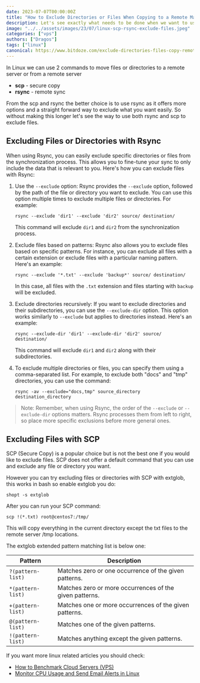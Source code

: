 ```yaml
---
date: 2023-07-07T00:00:00Z
title: "How to Exclude Directories or Files When Copying to a Remote Machine"
description: Let's see exactly what needs to be done when we want to use scp or rsync to exclude files or folders when coppyng to remote machine."
image: "../../assets/images/23/07/linux-scp-rsync-exclude-files.jpeg"
categories: ["vps"]
authors: ["Dragos"]
tags: ["linux"]
canonical: https://www.bitdoze.com/exclude-directories-files-copy-remote-machine/
---
```


In Linux we can use 2 commands to move files or directories to a remote server or from a remote server

- **scp** - secure copy
- **rsync** - remote sync

From the scp and rsync the better choice is to use rsync as it offers more options and a straight forward way to exclude what you want easily. So without making this longer let's see the way to use both rsync and scp to exclude files.

## Excluding Files or Directories with Rsync

When using Rsync, you can easily exclude specific directories or files from the synchronization process. This allows you to fine-tune your sync to only include the data that is relevant to you. Here's how you can exclude files with Rsync:

1. Use the `--exclude` option: Rsync provides the `--exclude` option, followed by the path of the file or directory you want to exclude. You can use this option multiple times to exclude multiple files or directories. For example:

   ```shell
   rsync --exclude 'dir1' --exclude 'dir2' source/ destination/
   ```

   This command will exclude `dir1` and `dir2` from the synchronization process.

2. Exclude files based on patterns: Rsync also allows you to exclude files based on specific patterns. For instance, you can exclude all files with a certain extension or exclude files with a particular naming pattern. Here's an example:

   ```shell
   rsync --exclude '*.txt' --exclude 'backup*' source/ destination/
   ```

   In this case, all files with the `.txt` extension and files starting with `backup` will be excluded.

3. Exclude directories recursively: If you want to exclude directories and their subdirectories, you can use the `--exclude-dir` option. This option works similarly to `--exclude` but applies to directories instead. Here's an example:

   ```shell
   rsync --exclude-dir 'dir1' --exclude-dir 'dir2' source/ destination/
   ```

   This command will exclude `dir1` and `dir2` along with their subdirectories.

4. To exclude multiple directories or files, you can specify them using a comma-separated list. For example, to exclude both "docs" and "tmp" directories, you can use the command:
   ```shell
   rsync -av --exclude="docs,tmp" source_directory destination_directory
   ```

> Note: Remember, when using Rsync, the order of the `--exclude` or `--exclude-dir` options matters. Rsync processes them from left to right, so place more specific exclusions before more general ones.

## Excluding Files with SCP

SCP (Secure Copy) is a popular choice but is not the best one if you would like to exclude files. SCP does not offer a default command that you can use and exclude any file or directory you want.

However you can try excluding files or directories with SCP with extglob, this works in bash so enable extglob you do:

```shell
shopt -s extglob
```

After you can run your SCP command:

```shell
scp !(*.txt) root@centos7:/tmp/
```

This will copy everything in the current directory except the txt files to the remote server /tmp locations.

The extglob extended pattern matching list is below one:

| Pattern           | Description                                             |
| ----------------- | ------------------------------------------------------- |
| `?(pattern-list)` | Matches zero or one occurrence of the given patterns.   |
| `*(pattern-list)` | Matches zero or more occurrences of the given patterns. |
| `+(pattern-list)` | Matches one or more occurrences of the given patterns.  |
| `@(pattern-list)` | Matches one of the given patterns.                      |
| `!(pattern-list)` | Matches anything except the given patterns.             |

If you want more linux related articles you should check:

- [How to Benchmark Cloud Servers (VPS)](https://www.bitdoze.com/benchmark-cloud-servers/)
- [Monitor CPU Usage and Send Email Alerts in Linux](https://www.bitdoze.com/monitor-cpu-usage-and-send-email-alerts-in-linux/)
